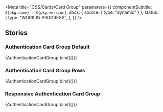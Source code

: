 

<Meta
  title="CSS/Cards/Card Group"
  parameters={{
    componentSubtitle: `${pkg.name} - ${pkg.version}`,
    docs: { source: { type: "dynamic" } },
    status: {
      type: "WORK IN PROGRESS",
    },
  }}
/>

<Description markdown={readme} />

## Stories

### Authentication Card Group Default

<Canvas>
  <Story name="Authentication Card Group" args={{ cards: ["DigiD", "eHerkenning", ""] }}>
    {AuthenticationCardGroup.bind({})}
  </Story>
</Canvas>

### Authentication Card Group Rows

<Canvas>
  <Story name="Authentication Card Group Rows" args={{ cards: ["DigiD", "eHerkenning", ""], rows: true }}>
    {AuthenticationCardGroup.bind({})}
  </Story>
</Canvas>

### Responsive Authentication Card Group

<Canvas>
  <Story
    name="Responsive Authentication Card Group"
    args={{ cards: ["DigiD", "eHerkenning", "eIDAS", ""], responsive: true }}
  >
    {AuthenticationCardGroup.bind({})}
  </Story>
</Canvas>
